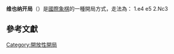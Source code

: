 {{Chess notation}}
'''维也纳开局'''（{{lang-en|Vienna Game}}）是[[國際象棋|國際象棋]]的一種開局方式，走法為：
1.e4 e5 2.Nc3

{{Infobox chess opening
|openingname = 维也纳开局
|image = {{Chess diagram|=
|
|
|=
 |rd|nd|bd|qd|kd|bd|nd|rd|=
 |pd|pd|pd|pd|  |pd|pd|pd|=
 |  |  |  |  |  |  |  |  |=
 |  |  |  |  |pd|  |  |  |=
 |  |  |  |  |pl|  |  |  |=
 |  |  |nl|  |  |  |  |  |=
 |pl|pl|pl|pl|  |pl|pl|pl|=
 |rl|  |bl|ql|kl|bl|nl|rl|=
|}}
|moves=1.e4 e5 2.Nc3
|ECO=C25–C29
|birth= 
|parentopening = [[開放性開局|開放性開局]]
|AKA=
|chessgid=24109&move=2.5&moves=e4.e5.Nc3&nodes=21720.21721.24109
}}

==參考文獻==
{{reflist}}
{{wikibooks|Chess Opening Theory|1. e4/1...e5/2. Nc3|Vienna Game}}

{{國際象棋開局}}

[[Category:開放性開局|Category:開放性開局]]